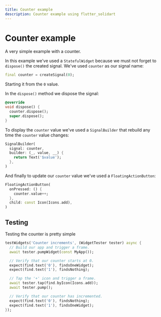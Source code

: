```yaml
---
title: Counter example
description: Counter example using flutter_solidart
---
```


# Counter example

A very simple example with a counter.

<Zapp id="zy406foy506" />

In this example we've used a `StatefulWidget` because we must not forget to `dispose()` the created signal.
We've used `counter` as our signal name:
```dart
final counter = createSignal(0);
```

Starting it from the `0` value.

In the `dispose()` method we dispose the signal:
```dart
@override
void dispose() {
  counter.dispose();
  super.dispose();
}
```

To display the `counter` value we've used a `SignalBuilder` that rebuild any time the `counter` value changes:
```dart
SignalBuilder(
  signal: counter,
  builder: (_, value, __) {
    return Text('$value');
  },
)
```

And finally to update our `counter` value we've used a `FloatingActionButton`:
```dart
FloatingActionButton(
  onPressed: () {
    counter.value++;
  },
  child: const Icon(Icons.add),
)
```

## Testing

Testing the counter is pretty simple

```dart
testWidgets('Counter increments', (WidgetTester tester) async {
  // Build our app and trigger a frame.
  await tester.pumpWidget(const MyApp());

  // Verify that our counter starts at 0.
  expect(find.text('0'), findsOneWidget);
  expect(find.text('1'), findsNothing);

  // Tap the '+' icon and trigger a frame.
  await tester.tap(find.byIcon(Icons.add));
  await tester.pump();

  // Verify that our counter has incremented.
  expect(find.text('0'), findsNothing);
  expect(find.text('1'), findsOneWidget);
});
```
